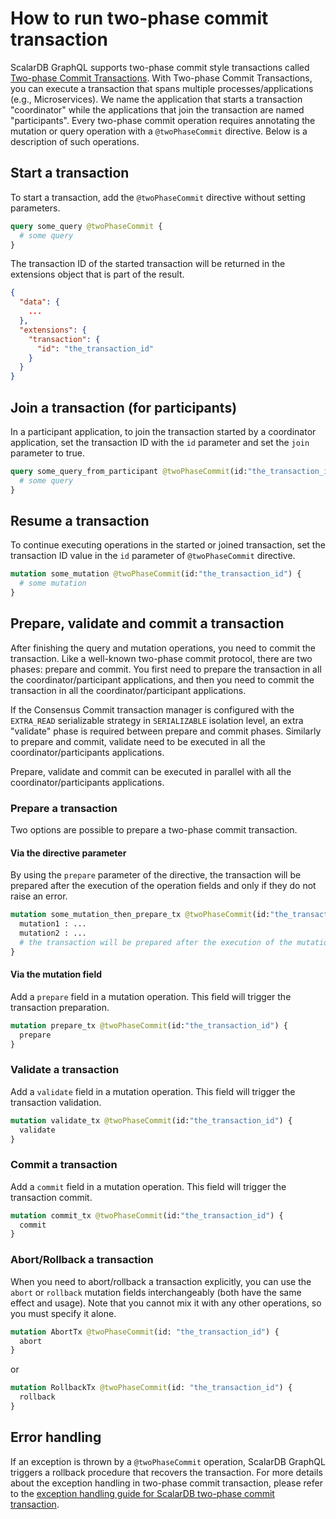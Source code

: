 # How to run two-phase commit transaction

ScalarDB GraphQL supports two-phase commit style transactions
called [Two-phase Commit Transactions](https://github.com/scalar-labs/scalardb/blob/master/docs/two-phase-commit-transactions.mdx).
With Two-phase Commit Transactions, you can execute a transaction that spans multiple
processes/applications (e.g., Microservices).
We name the application that starts a transaction "coordinator" while the applications that
join the transaction are named "participants".
Every two-phase commit operation requires annotating the mutation or query operation with
a `@twoPhaseCommit` directive. Below is a description of such operations.

## Start a transaction

To start a transaction, add the `@twoPhaseCommit` directive without setting parameters.

```graphql
query some_query @twoPhaseCommit {
  # some query
}
```

The transaction ID of the started transaction will be returned in the extensions object that is part
of the result.

```json
{
  "data": {
    ...
  },
  "extensions": {
    "transaction": {
      "id": "the_transaction_id"
    }
  }
}
```

## Join a transaction (for participants)

In a participant application, to join the transaction started by a coordinator application, set the
transaction ID with the `id` parameter and set the `join` parameter to true.

```graphql
query some_query_from_participant @twoPhaseCommit(id:"the_transaction_id", join:true) {
  # some query
}
```

## Resume a transaction

To continue executing operations in the started or joined transaction, set the transaction ID value in
the `id` parameter of `@twoPhaseCommit` directive.

```graphql
mutation some_mutation @twoPhaseCommit(id:"the_transaction_id") {
  # some mutation
}
```

## Prepare, validate and commit a transaction

After finishing the query and mutation operations, you need to commit the transaction. Like a
well-known
two-phase commit protocol, there are two phases: prepare and commit.
You first need to prepare the transaction in all the coordinator/participant applications, and then
you
need to commit the transaction in all the coordinator/participant applications.

If the Consensus Commit transaction manager is configured with the `EXTRA_READ` serializable strategy
in `SERIALIZABLE` isolation level, an extra "validate" phase is required between prepare and
commit phases.
Similarly to prepare and commit, validate need to be executed in all the coordinator/participants
applications.

Prepare, validate and commit can be executed in parallel with all the coordinator/participants
applications.

### Prepare a transaction

Two options are possible to prepare a two-phase commit transaction.

#### Via the directive parameter

By using the `prepare` parameter of the directive, the transaction will be prepared after the
execution of the operation fields and only if they do not raise an error.

```graphql
mutation some_mutation_then_prepare_tx @twoPhaseCommit(id:"the_transaction_id", prepare:true) {
  mutation1 : ...
  mutation2 : ...
  # the transaction will be prepared after the execution of the mutation1 and mutation2 fields
}
```

#### Via the mutation field

Add a `prepare` field in a mutation operation. This field will trigger the transaction
preparation.

```graphql
mutation prepare_tx @twoPhaseCommit(id:"the_transaction_id") {
  prepare
}
```

### Validate a transaction

Add a `validate` field in a mutation operation. This field will trigger the transaction
validation.

```graphql
mutation validate_tx @twoPhaseCommit(id:"the_transaction_id") {
  validate
}
```

### Commit a transaction

Add a `commit` field in a mutation operation. This field will trigger the transaction commit.

```graphql
mutation commit_tx @twoPhaseCommit(id:"the_transaction_id") {
  commit
}
```

### Abort/Rollback a transaction

When you need to abort/rollback a transaction explicitly, you can use the `abort` or `rollback`
mutation fields interchangeably (both have the same effect and usage). Note that you cannot mix it
with any other operations, so you must specify it alone.

```graphql
mutation AbortTx @twoPhaseCommit(id: "the_transaction_id") {
  abort
}
```

or

```graphql
mutation RollbackTx @twoPhaseCommit(id: "the_transaction_id") {
  rollback
}
```

## Error handling

If an exception is thrown by a `@twoPhaseCommit` operation, ScalarDB GraphQL triggers a rollback procedure that recovers the transaction.
For more details about the exception handling in two-phase commit transaction, please refer to
the [exception handling guide for ScalarDB two-phase commit transaction](https://github.com/scalar-labs/scalardb/blob/master/docs/two-phase-commit-transactions.mdx#handle-exceptions).
